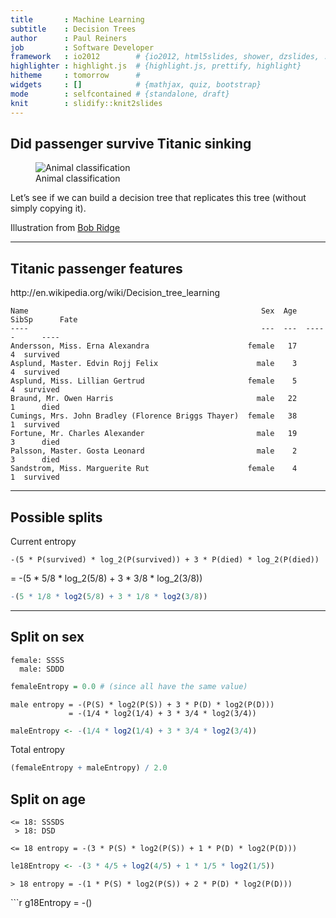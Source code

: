 ```yaml
---
title       : Machine Learning
subtitle    : Decision Trees
author      : Paul Reiners
job         : Software Developer
framework   : io2012        # {io2012, html5slides, shower, dzslides, ...}
highlighter : highlight.js  # {highlight.js, prettify, highlight}
hitheme     : tomorrow      # 
widgets     : []            # {mathjax, quiz, bootstrap}
mode        : selfcontained # {standalone, draft}
knit        : slidify::knit2slides
---
```


## Did passenger survive Titanic sinking

![Animal classification](./assets/img/animal-class-example.png)

Let's see if we can build a decision tree that replicates this tree (without 
simply copying it).

Illustration from [Bob Ridge](http://ridge.icu.ac.jp/gen-ed/classif.html)

--- 

## Titanic passenger features
http://en.wikipedia.org/wiki/Decision_tree_learning

    Name                                                    Sex  Age  SibSp      Fate 
    ----                                                    ---  ---  -----      ----
    Andersson, Miss. Erna Alexandra                      female   17      4  survived
    Asplund, Master. Edvin Rojj Felix                      male    3      4  survived
    Asplund, Miss. Lillian Gertrud                       female    5      4  survived
    Braund, Mr. Owen Harris                                male   22      1      died
    Cumings, Mrs. John Bradley (Florence Briggs Thayer)  female   38      1  survived
    Fortune, Mr. Charles Alexander                         male   19      3      died
    Palsson, Master. Gosta Leonard                         male    2      3      died
    Sandstrom, Miss. Marguerite Rut                      female    4      1  survived

---

## Possible splits
Current entropy

    -(5 * P(survived) * log_2(P(survived)) + 3 * P(died) * log_2(P(died))
  = -(5 * 5/8 * log_2(5/8) + 3 * 3/8 * log_2(3/8))
  
```r
-(5 * 1/8 * log2(5/8) + 3 * 1/8 * log2(3/8))
```

---

## Split on sex

    female: SSSS
      male: SDDD

```r
femaleEntropy = 0.0 # (since all have the same value)
```
    male entropy = -(P(S) * log2(P(S)) + 3 * P(D) * log2(P(D)))
                 = -(1/4 * log2(1/4) + 3 * 3/4 * log2(3/4))
```r
maleEntropy <- -(1/4 * log2(1/4) + 3 * 3/4 * log2(3/4))
```
Total entropy
```r
(femaleEntropy + maleEntropy) / 2.0
```

## Split on age

    <= 18: SSSDS
     > 18: DSD
     
    <= 18 entropy = -(3 * P(S) * log2(P(S)) + 1 * P(D) * log2(P(D)))
    
```r
le18Entropy <- -(3 * 4/5 + log2(4/5) + 1 * 1/5 * log2(1/5))
```

    > 18 entropy = -(1 * P(S) * log2(P(S)) + 2 * P(D) * log2(P(D)))
    
```r
g18Entropy = -()